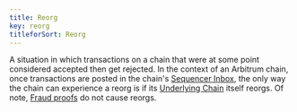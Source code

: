 ```yaml
---
title: Reorg
key: reorg
titleforSort: Reorg
---
```


A situation in which transactions on a chain that were at some point considered accepted then get rejected. In the context of an Arbitrum chain, once
transactions are posted in the chain's [Sequencer Inbox](/intro/glossary#sequencer-inbox), the only way the chain can experience a reorg is if its
[Underlying Chain](/intro/glossary#underlying-chain) itself reorgs. Of note, [Fraud proofs](/intro/glossary#fraud-proof) do not cause reorgs.
